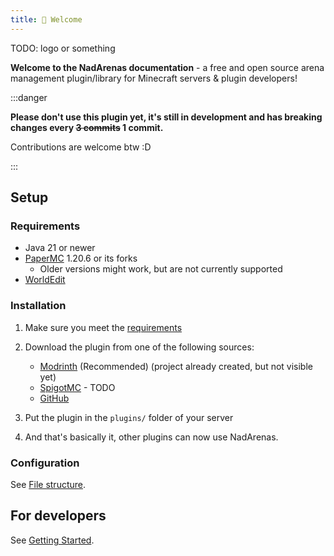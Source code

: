 ```yaml
---
title: 👋 Welcome
---
```



TODO: logo or something

**Welcome to the NadArenas documentation** - a free and open source arena management plugin/library for Minecraft servers & plugin developers!

:::danger

**Please don't use this plugin yet, it's still in development and has breaking changes every ~~3 commits~~ 1 commit.**

Contributions are welcome btw :D

:::

## Setup

### Requirements

- Java 21 or newer
- [PaperMC](https://papermc.io/software/paper) 1.20.6 or its forks
    - Older versions might work, but are not currently supported
- [WorldEdit](https://modrinth.com/plugin/worldedit/versions?l=bukkit)

### Installation

<Steps>

1. Make sure you meet the [requirements](#requirements)

2. Download the plugin from one of the following sources:
    - [Modrinth](https://modrinth.com/plugin/nadarenas/) (Recommended) (project already created, but not visible yet)
    - [SpigotMC](#) - TODO
    - [GitHub](https://github.com/Nadwey/NadArenas/releases)

3. Put the plugin in the `plugins/` folder of your server

4. And that's basically it, other plugins can now use NadArenas.

</Steps>

### Configuration

See [File structure](/configuration/file-structure).

## For developers

See [Getting Started](/developers/getting-started).